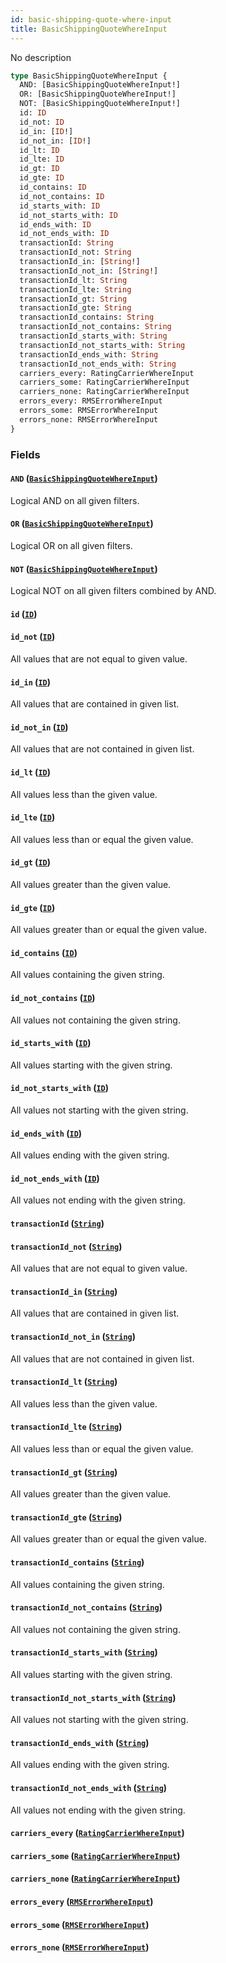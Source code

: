 ```yaml
---
id: basic-shipping-quote-where-input
title: BasicShippingQuoteWhereInput
---
```


No description

```graphql
type BasicShippingQuoteWhereInput {
  AND: [BasicShippingQuoteWhereInput!]
  OR: [BasicShippingQuoteWhereInput!]
  NOT: [BasicShippingQuoteWhereInput!]
  id: ID
  id_not: ID
  id_in: [ID!]
  id_not_in: [ID!]
  id_lt: ID
  id_lte: ID
  id_gt: ID
  id_gte: ID
  id_contains: ID
  id_not_contains: ID
  id_starts_with: ID
  id_not_starts_with: ID
  id_ends_with: ID
  id_not_ends_with: ID
  transactionId: String
  transactionId_not: String
  transactionId_in: [String!]
  transactionId_not_in: [String!]
  transactionId_lt: String
  transactionId_lte: String
  transactionId_gt: String
  transactionId_gte: String
  transactionId_contains: String
  transactionId_not_contains: String
  transactionId_starts_with: String
  transactionId_not_starts_with: String
  transactionId_ends_with: String
  transactionId_not_ends_with: String
  carriers_every: RatingCarrierWhereInput
  carriers_some: RatingCarrierWhereInput
  carriers_none: RatingCarrierWhereInput
  errors_every: RMSErrorWhereInput
  errors_some: RMSErrorWhereInput
  errors_none: RMSErrorWhereInput
}
```

### Fields

#### `AND` ([`BasicShippingQuoteWhereInput`](../rate-manager-service/inputs/basic-shipping-quote-where-input))

Logical AND on all given filters.

#### `OR` ([`BasicShippingQuoteWhereInput`](../rate-manager-service/inputs/basic-shipping-quote-where-input))

Logical OR on all given filters.

#### `NOT` ([`BasicShippingQuoteWhereInput`](../rate-manager-service/inputs/basic-shipping-quote-where-input))

Logical NOT on all given filters combined by AND.

#### `id` ([`ID`](../rate-manager-service/scalars/id))

#### `id_not` ([`ID`](../rate-manager-service/scalars/id))

All values that are not equal to given value.

#### `id_in` ([`ID`](../rate-manager-service/scalars/id))

All values that are contained in given list.

#### `id_not_in` ([`ID`](../rate-manager-service/scalars/id))

All values that are not contained in given list.

#### `id_lt` ([`ID`](../rate-manager-service/scalars/id))

All values less than the given value.

#### `id_lte` ([`ID`](../rate-manager-service/scalars/id))

All values less than or equal the given value.

#### `id_gt` ([`ID`](../rate-manager-service/scalars/id))

All values greater than the given value.

#### `id_gte` ([`ID`](../rate-manager-service/scalars/id))

All values greater than or equal the given value.

#### `id_contains` ([`ID`](../rate-manager-service/scalars/id))

All values containing the given string.

#### `id_not_contains` ([`ID`](../rate-manager-service/scalars/id))

All values not containing the given string.

#### `id_starts_with` ([`ID`](../rate-manager-service/scalars/id))

All values starting with the given string.

#### `id_not_starts_with` ([`ID`](../rate-manager-service/scalars/id))

All values not starting with the given string.

#### `id_ends_with` ([`ID`](../rate-manager-service/scalars/id))

All values ending with the given string.

#### `id_not_ends_with` ([`ID`](../rate-manager-service/scalars/id))

All values not ending with the given string.

#### `transactionId` ([`String`](../rate-manager-service/scalars/string))

#### `transactionId_not` ([`String`](../rate-manager-service/scalars/string))

All values that are not equal to given value.

#### `transactionId_in` ([`String`](../rate-manager-service/scalars/string))

All values that are contained in given list.

#### `transactionId_not_in` ([`String`](../rate-manager-service/scalars/string))

All values that are not contained in given list.

#### `transactionId_lt` ([`String`](../rate-manager-service/scalars/string))

All values less than the given value.

#### `transactionId_lte` ([`String`](../rate-manager-service/scalars/string))

All values less than or equal the given value.

#### `transactionId_gt` ([`String`](../rate-manager-service/scalars/string))

All values greater than the given value.

#### `transactionId_gte` ([`String`](../rate-manager-service/scalars/string))

All values greater than or equal the given value.

#### `transactionId_contains` ([`String`](../rate-manager-service/scalars/string))

All values containing the given string.

#### `transactionId_not_contains` ([`String`](../rate-manager-service/scalars/string))

All values not containing the given string.

#### `transactionId_starts_with` ([`String`](../rate-manager-service/scalars/string))

All values starting with the given string.

#### `transactionId_not_starts_with` ([`String`](../rate-manager-service/scalars/string))

All values not starting with the given string.

#### `transactionId_ends_with` ([`String`](../rate-manager-service/scalars/string))

All values ending with the given string.

#### `transactionId_not_ends_with` ([`String`](../rate-manager-service/scalars/string))

All values not ending with the given string.

#### `carriers_every` ([`RatingCarrierWhereInput`](../rate-manager-service/inputs/rating-carrier-where-input))

#### `carriers_some` ([`RatingCarrierWhereInput`](../rate-manager-service/inputs/rating-carrier-where-input))

#### `carriers_none` ([`RatingCarrierWhereInput`](../rate-manager-service/inputs/rating-carrier-where-input))

#### `errors_every` ([`RMSErrorWhereInput`](../rate-manager-service/inputs/rmserror-where-input))

#### `errors_some` ([`RMSErrorWhereInput`](../rate-manager-service/inputs/rmserror-where-input))

#### `errors_none` ([`RMSErrorWhereInput`](../rate-manager-service/inputs/rmserror-where-input))
